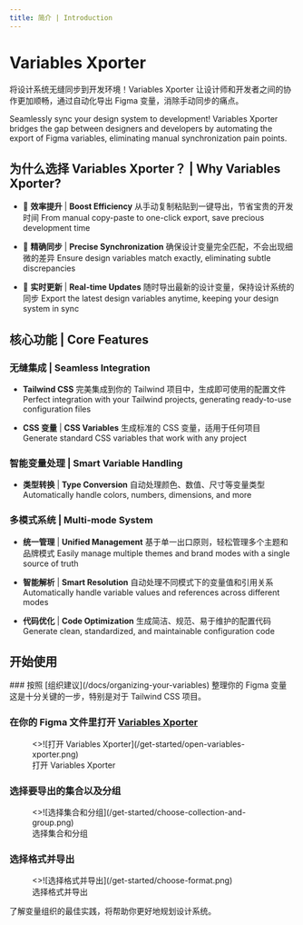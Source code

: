 ```yaml
---
title: 简介 | Introduction
---
```



# Variables Xporter

将设计系统无缝同步到开发环境！Variables Xporter 让设计师和开发者之间的协作更加顺畅，通过自动化导出 Figma 变量，消除手动同步的痛点。

Seamlessly sync your design system to development! Variables Xporter bridges the gap between designers and developers by automating the export of Figma variables, eliminating manual synchronization pain points.

## 为什么选择 Variables Xporter？ | Why Variables Xporter?

- 🚀 **效率提升** | **Boost Efficiency**
  从手动复制粘贴到一键导出，节省宝贵的开发时间
  From manual copy-paste to one-click export, save precious development time

- 🎯 **精确同步** | **Precise Synchronization**
  确保设计变量完全匹配，不会出现细微的差异
  Ensure design variables match exactly, eliminating subtle discrepancies

- 🔄 **实时更新** | **Real-time Updates**
  随时导出最新的设计变量，保持设计系统的同步
  Export the latest design variables anytime, keeping your design system in sync

## 核心功能 | Core Features

### 无缝集成 | Seamless Integration

- **Tailwind CSS**
  完美集成到你的 Tailwind 项目中，生成即可使用的配置文件
  Perfect integration with your Tailwind projects, generating ready-to-use configuration files

- **CSS 变量** | **CSS Variables**
  生成标准的 CSS 变量，适用于任何项目
  Generate standard CSS variables that work with any project

### 智能变量处理 | Smart Variable Handling

- **类型转换** | **Type Conversion**
  自动处理颜色、数值、尺寸等变量类型
  Automatically handle colors, numbers, dimensions, and more

### 多模式系统 | Multi-mode System

- **统一管理** | **Unified Management**
  基于单一出口原则，轻松管理多个主题和品牌模式
  Easily manage multiple themes and brand modes with a single source of truth

- **智能解析** | **Smart Resolution**
  自动处理不同模式下的变量值和引用关系
  Automatically handle variable values and references across different modes

- **代码优化** | **Code Optimization**
  生成简洁、规范、易于维护的配置代码
  Generate clean, standardized, and maintainable configuration code

## 开始使用
<Steps>
### 按照 [组织建议](/docs/organizing-your-variables) 整理你的 Figma 变量
这是十分关键的一步，特别是对于 Tailwind CSS 项目。


### 在你的 Figma 文件里打开 [Variables Xporter](https://www.figma.com/community/plugin/1255188943883240897)


<figure className="mt-6 max-w-[400px]">
  <>![打开 Variables Xporter](/get-started/open-variables-xporter.png)</>
  <figcaption>
    打开 Variables Xporter
  </figcaption>
</figure>


### 选择要导出的集合以及分组

<figure className="mt-6 max-w-[400px]">
  <>![选择集合和分组](/get-started/choose-collection-and-group.png)</>
  <figcaption>
    选择集合和分组
  </figcaption>
</figure>

### 选择格式并导出

<figure className="mt-6 max-w-[400px]">
  <>![选择格式并导出](/get-started/choose-format.png)</>
  <figcaption>
    选择格式并导出
  </figcaption>
</figure>
</Steps>


<Callout type="info">
了解变量组织的最佳实践，将帮助你更好地规划设计系统。
</Callout>

